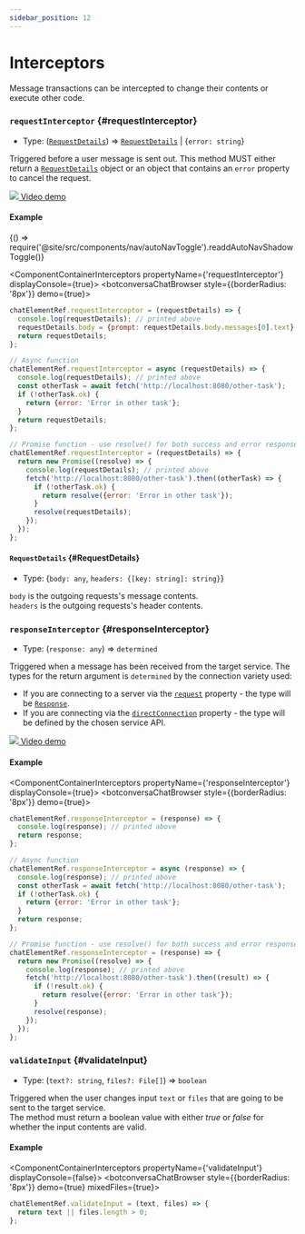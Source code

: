 ```yaml
---
sidebar_position: 12
---
```


# Interceptors

Message transactions can be intercepted to change their contents or execute other code.

### `requestInterceptor` {#requestInterceptor}

- Type: ([`RequestDetails`](#RequestDetails)) => [`RequestDetails`](#RequestDetails) | {`error: string`}

Triggered before a user message is sent out. This method MUST either return a [`RequestDetails`](#RequestDetails) object or
an object that contains an `error` property to cancel the request.

<a href="https://youtu.be/0jzILPqA454?si=2YDbr5P0vMnCt_g9&t=201">
  <img src={YoutubeLogo} className={'youtube-icon'} />
  Video demo
</a>

#### Example


<BrowserOnly>{() => require('@site/src/components/nav/autoNavToggle').readdAutoNavShadowToggle()}</BrowserOnly>

<ComponentContainerInterceptors propertyName={'requestInterceptor'} displayConsole={true}>
  <botconversaChatBrowser style={{borderRadius: '8px'}} demo={true}></botconversaChatBrowser>
</ComponentContainerInterceptors>

<Tabs>
<TabItem value="js" label="Sync">

```js
chatElementRef.requestInterceptor = (requestDetails) => {
  console.log(requestDetails); // printed above
  requestDetails.body = {prompt: requestDetails.body.messages[0].text}; // custom body
  return requestDetails;
};
```

</TabItem>
<TabItem value="py" label="Async">

```js
// Async function
chatElementRef.requestInterceptor = async (requestDetails) => {
  console.log(requestDetails); // printed above
  const otherTask = await fetch('http://localhost:8080/other-task');
  if (!otherTask.ok) {
    return {error: 'Error in other task'};
  }
  return requestDetails;
};

// Promise function - use resolve() for both success and error responses
chatElementRef.requestInterceptor = (requestDetails) => {
  return new Promise((resolve) => {
    console.log(requestDetails); // printed above
    fetch('http://localhost:8080/other-task').then((otherTask) => {
      if (!otherTask.ok) {
        return resolve({error: 'Error in other task'});
      }
      resolve(requestDetails);
    });
  });
};
```

</TabItem>
</Tabs>

<LineBreak></LineBreak>

#### `RequestDetails` {#RequestDetails}

- Type: \{`body: any`, `headers: {[key: string]: string}`\}

`body` is the outgoing requests's message contents. <br />
`headers` is the outgoing requests's header contents. <br />

<LineBreak></LineBreak>

### `responseInterceptor` {#responseInterceptor}

- Type: (`response: any`) => `determined`

Triggered when a message has been received from the target service.
The types for the return argument is `determined` by the connection variety used:

- If you are connecting to a server via the [`request`](/docs/connect/#request) property - the type will be [`Response`](/docs/connect/#Response).
- If you are connecting via the [`directConnection`](/docs/directConnection) property - the type will be defined by the chosen service API.

<a href="https://youtu.be/0jzILPqA454?si=2YDbr5P0vMnCt_g9&t=201">
  <img src={YoutubeLogo} className={'youtube-icon'} />
  Video demo
</a>

#### Example

<ComponentContainerInterceptors propertyName={'responseInterceptor'} displayConsole={true}>
  <botconversaChatBrowser style={{borderRadius: '8px'}} demo={true}></botconversaChatBrowser>
</ComponentContainerInterceptors>

<Tabs>
<TabItem value="js" label="Sync">

```js
chatElementRef.responseInterceptor = (response) => {
  console.log(response); // printed above
  return response;
};
```

</TabItem>
<TabItem value="py" label="Async">

```js
// Async function
chatElementRef.responseInterceptor = async (response) => {
  console.log(response); // printed above
  const otherTask = await fetch('http://localhost:8080/other-task');
  if (!otherTask.ok) {
    return {error: 'Error in other task'};
  }
  return response;
};

// Promise function - use resolve() for both success and error responses
chatElementRef.responseInterceptor = (response) => {
  return new Promise((resolve) => {
    console.log(response); // printed above
    fetch('http://localhost:8080/other-task').then((result) => {
      if (!result.ok) {
        return resolve({error: 'Error in other task'});
      }
      resolve(response);
    });
  });
};
```

</TabItem>
</Tabs>

<LineBreak></LineBreak>

### `validateInput` {#validateInput}

- Type: (`text?: string`, `files?: File[]`) => `boolean`

Triggered when the user changes input `text` or `files` that are going to be sent to the target service. <br />
The method must return a boolean value with either _true_ or _false_ for whether the input contents are valid.

#### Example

<ComponentContainerInterceptors propertyName={'validateInput'} displayConsole={false}>
  <botconversaChatBrowser style={{borderRadius: '8px'}} demo={true} mixedFiles={true}></botconversaChatBrowser>
</ComponentContainerInterceptors>

<Tabs>
<TabItem value="js" label="Code">

```js
chatElementRef.validateInput = (text, files) => {
  return text || files.length > 0;
};
```

</TabItem>
</Tabs>

<LineBreak></LineBreak>
